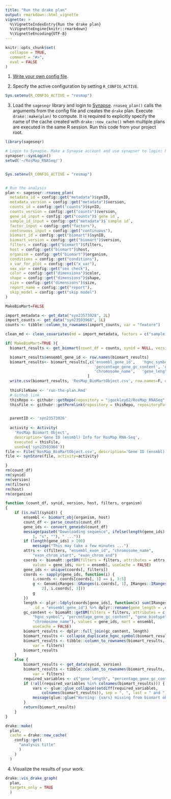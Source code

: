 ```yaml
---
title: "Run the drake plan"
output: rmarkdown::html_vignette
vignette: >
  %\VignetteIndexEntry{Run the drake plan}
  %\VignetteEngine{knitr::rmarkdown}
  %\VignetteEncoding{UTF-8}
---
```


```r
knitr::opts_chunk$set(
  collapse = TRUE,
  comment = "#>",
  eval = FALSE
)
```

1. [Write your own config file](https://kelshmo.github.io/sageseqr/articles/customize-config.html).

2. Specify the active configuration by setting `R_CONFIG_ACTIVE`.

```r
Sys.setenv(R_CONFIG_ACTIVE = "rosmap")
```

3. Load the `sageseqr` library and login to [Synapse](https://www.synapse.org/). `rnaseq_plan()` calls the arguments from the config file and creates the `drake` plan. Execute `drake::make(plan)` to compute. It is required to explicitly specify the name of the cache created with `drake::new_cache()` when multiple plans are executed in the same R session. Run this code from your project root.

```r
library(sageseqr)

# Login to Synapse. Make a Synapse account and use synapser to login: https://r-docs.synapse.org/articles/manageSynapseCredentials.html
synapser::synLogin()
setwd('~/RosMap_RNASeq/')


Sys.setenv(R_CONFIG_ACTIVE = "rosmap")


# Run the analysis
plan <- sageseqr::rnaseq_plan(
  metadata_id = config::get("metadata")$synID,
  metadata_version = config::get("metadata")$version,
  counts_id = config::get("counts")$synID,
  counts_version = config::get("counts")$version,
  gene_id_input = config::get("counts")$`gene id`,
  sample_id_input = config::get("metadata")$`sample id`,
  factor_input = config::get("factors"),
  continuous_input = config::get("continuous"),
  biomart_id = config::get("biomart")$synID,
  biomart_version = config::get("biomart")$version,
  filters = config::get("biomart")$filters,
  host = config::get("biomart")$host,
  organism = config::get("biomart")$organism, 
  conditions = config::get("conditions"), 
  x_var_for_plot = config::get("x_var"), 
  sex_var = config::get("sex check"), 
  color = config::get("dimensions")$color, 
  shape = config::get("dimensions")$shape,
  size = config::get("dimensions")$size,
  report_name = config::get("report"),
  skip_model = config::get("skip model")
)
```

```r

MakeBioMart=FALSE

import_metadata <- get_data("syn23573928", 2L)
import_counts <- get_data("syn23593968", 1L)
counts <- tibble::column_to_rownames(import_counts, var = "feature")

clean_md <- clean_covariates(md = import_metadata, factors = c("sampleid", "apoe4", "batch", "notes", "tissue", "diagnosis", "sex", "race", "spanish", "braaksc", "ceradsc", "cogdx", "dcfdx_lv"), continuous = c("pmi", "rincontinuous", "rin2", "age_death", "cts_mmse30_lv", "pct_pf_reads_aligned", "pct_coding_bases", "pct_intergenic_bases", "pct_intronic_bases", "pct_ribosomal_bases"), sample_identifier = "sampleid")

if( MakeBioMart=TRUE ){
  biomart_results <- get_biomart(count_df = counts, synid = NULL, version = NULL, filters = "ensembl_gene_id", host = "ensembl.org", organism = "hsa")

  biomart_results$ensembl_gene_id <- row.names(biomart_results)
  biomart_results<- biomart_results[,c('ensembl_gene_id',	'hgnc_symbol',	
                                       'percentage_gene_gc_content', 'gene_biotype',
                                       'chromosome_name',	'gene_length')
                                    ]
  write.csv(biomart_results, 'RosMap_BioMartObject.csv', row.names=F, quote=F)
  
  thisFileName <- 'run-the-plan.Rmd'
  # Github link
  thisRepo <- githubr::getRepo(repository = "jgockley62/RosMap_RNASeq", ref="branch", refName='master')
  thisFile <- githubr::getPermlink(repository = thisRepo, repositoryPath=paste0('code/',thisFileName))


  parentID <- 'syn23573926'
  
  activity <- Activity(
    'RosMap Biomart Object',
    description='Gene ID (ensmbl) Info for RosMap RNA-Seq',
    executed = thisFile,
    used=c('syn23593968'))
file <- File('RosMap_BioMartObject.csv', description='Gene ID (ensmbl) Info for RosMap RNA-Seq', executed = thisFile, parent=parentID)
file <- synStore(file, activity=activity)

}
rm(count_df)
rm(synid)
rm(version)
rm(filters)
rm(host)
rm(organism)

function (count_df, synid, version, host, filters, organism) 
{
    if (is.null(synid)) {
        ensembl <- biomart_obj(organism, host)
        count_df <- parse_counts(count_df)
        gene_ids <- convert_geneids(count_df)
        message(paste0("Downloading sequence", ifelse(length(gene_ids) > 
            1, "s", ""), " ..."))
        if (length(gene_ids) > 100) 
            message("This may take a few minutes ...")
        attrs <- c(filters, "ensembl_exon_id", "chromosome_name", 
            "exon_chrom_start", "exon_chrom_end")
        coords <- biomaRt::getBM(filters = filters, attributes = attrs, 
            values = gene_ids, mart = ensembl, useCache = FALSE)
        gene_ids <- unique(coords[, filters])
        coords <- sapply(gene_ids, function(i) {
            i.coords <- coords[coords[, 1] == i, 3:5]
            g <- GenomicRanges::GRanges(i.coords[, 1], IRanges::IRanges(i.coords[, 
                2], i.coords[, 3]))
            g
        })
        length <- plyr::ldply(coords[gene_ids], function(x) sum(IRanges::width(x)), 
            .id = "ensembl_gene_id") %>% dplyr::rename(gene_length = .data$V1)
        gc_content <- biomaRt::getBM(filters = filters, attributes = c(filters, 
            "hgnc_symbol", "percentage_gene_gc_content", "gene_biotype", 
            "chromosome_name"), values = gene_ids, mart = ensembl, 
            useCache = FALSE)
        biomart_results <- dplyr::full_join(gc_content, length)
        biomart_results <- collapse_duplicate_hgnc_symbol(biomart_results)
        biomart_results <- tibble::column_to_rownames(biomart_results, 
            var = filters)
        biomart_results
    }
    else {
        biomart_results <- get_data(synid, version)
        biomart_results <- tibble::column_to_rownames(biomart_results, 
            var = filters)
        required_variables <- c("gene_length", "percentage_gene_gc_content")
        if (!all(required_variables %in% colnames(biomart_results))) {
            vars <- glue::glue_collapse(setdiff(required_variables, 
                colnames(biomart_results)), sep = ", ", last = " and ")
            message(glue::glue("Warning: {vars} missing from biomart object.\n                         This information is required for Conditional\n                         Quantile Normalization"))
        }
        return(biomart_results)
    }
}

```

```r
drake::make(
  plan,
  cache = drake::new_cache(
    config::get(
      "analysis title"
      )
    )
  )
```

4. Visualize the results of your work. 

```r
drake::vis_drake_graph(
  plan,
  targets_only = TRUE
  )
```
